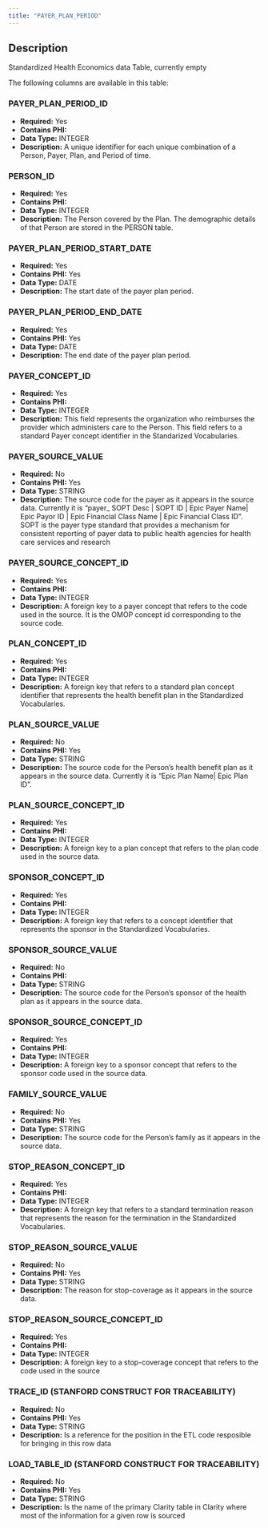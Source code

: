 ```yaml
---
title: "PAYER_PLAN_PERIOD"
---
```


## Description

Standardized Health Economics data Table, currently empty 

The following columns are available in this table:


### PAYER_PLAN_PERIOD_ID


- **Required:** Yes
- **Contains PHI:** 
- **Data Type:** INTEGER
- **Description:** A unique identifier for each unique combination of a Person, Payer, Plan, and Period of time.



### PERSON_ID


- **Required:** Yes
- **Contains PHI:** 
- **Data Type:** INTEGER
- **Description:** The Person covered by the Plan. The demographic details of that Person are stored in the PERSON table.



### PAYER_PLAN_PERIOD_START_DATE


- **Required:** Yes
- **Contains PHI:** Yes
- **Data Type:** DATE
- **Description:** The start date of the payer plan period.



### PAYER_PLAN_PERIOD_END_DATE


- **Required:** Yes
- **Contains PHI:** Yes
- **Data Type:** DATE
- **Description:** The end date of the payer plan period.



### PAYER_CONCEPT_ID


- **Required:** Yes
- **Contains PHI:** 
- **Data Type:** INTEGER
- **Description:** This field represents the organization who reimburses the provider which administers care to the Person. This field refers to a standard Payer concept identifier in the Standarized Vocabularies.



### PAYER_SOURCE_VALUE


- **Required:** No
- **Contains PHI:** Yes
- **Data Type:** STRING
- **Description:** The source code for the payer as it appears in the source data. Currently it is "payer_ SOPT Desc | SOPT ID | Epic Payer Name| Epic Payor ID | Epic Financial Class Name | Epic Financial Class ID". SOPT is the payer type standard that provides a mechanism for consistent reporting of payer data to public health agencies for health care services and research



### PAYER_SOURCE_CONCEPT_ID


- **Required:** Yes
- **Contains PHI:** 
- **Data Type:** INTEGER
- **Description:** A foreign key to a payer concept that refers to the code used in the source. It is the OMOP concept id corresponding to the source code.



### PLAN_CONCEPT_ID


- **Required:** Yes
- **Contains PHI:** 
- **Data Type:** INTEGER
- **Description:** A foreign key that refers to a standard plan concept identifier that represents the health benefit plan in the Standardized Vocabularies.



### PLAN_SOURCE_VALUE


- **Required:** No
- **Contains PHI:** Yes
- **Data Type:** STRING
- **Description:** The source code for the Person's health benefit plan as it appears in the source data. Currently it is "Epic Plan Name| Epic Plan ID ".



### PLAN_SOURCE_CONCEPT_ID


- **Required:** Yes
- **Contains PHI:** 
- **Data Type:** INTEGER
- **Description:** A foreign key to a plan concept that refers to the plan code used in the source data.



### SPONSOR_CONCEPT_ID


- **Required:** Yes
- **Contains PHI:** 
- **Data Type:** INTEGER
- **Description:** A foreign key that refers to a concept identifier that represents the sponsor in the Standardized Vocabularies.



### SPONSOR_SOURCE_VALUE


- **Required:** No
- **Contains PHI:** 
- **Data Type:** STRING
- **Description:** The source code for the Person's sponsor of the health plan as it appears in the source data.



### SPONSOR_SOURCE_CONCEPT_ID


- **Required:** Yes
- **Contains PHI:** 
- **Data Type:** INTEGER
- **Description:** A foreign key to a sponsor concept that refers to the sponsor code used in the source data.



### FAMILY_SOURCE_VALUE


- **Required:** No
- **Contains PHI:** Yes
- **Data Type:** STRING
- **Description:** The source code for the Person's family as it appears in the source data.



### STOP_REASON_CONCEPT_ID


- **Required:** Yes
- **Contains PHI:** 
- **Data Type:** INTEGER
- **Description:** A foreign key that refers to a standard termination reason that represents the reason for the termination in the Standardized Vocabularies.



### STOP_REASON_SOURCE_VALUE


- **Required:** No
- **Contains PHI:** Yes
- **Data Type:** STRING
- **Description:** The reason for stop-coverage as it appears in the source data.



### STOP_REASON_SOURCE_CONCEPT_ID


- **Required:** Yes
- **Contains PHI:** 
- **Data Type:** INTEGER
- **Description:** A foreign key to a stop-coverage concept that refers to the code used in the source



### TRACE_ID (STANFORD CONSTRUCT FOR TRACEABILITY) 


- **Required:** No
- **Contains PHI:** Yes
- **Data Type:** STRING
- **Description:** Is a reference for the position in the ETL code resposible for bringing in this row data



### LOAD_TABLE_ID (STANFORD CONSTRUCT FOR TRACEABILITY) 


- **Required:** No
- **Contains PHI:** Yes
- **Data Type:** STRING
- **Description:** Is the name of the primary Clarity table in Clarity where most of the information for a given row is sourced


